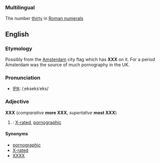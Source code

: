 ===Multilingual===
The number [[thirty]] in [[Roman numerals]]

==English==

===Etymology===
Possibly from the [[w:Amsterdam|Amsterdam]] city flag which has '''XXX''' on it. For a period Amsterdam was the source of much pornography in the UK.

===Pronunciation===
*[[w:IPA|IPA]]: /ˌekseksˈeks/

===Adjective===
'''XXX''' (''comparative'' '''more XXX''', ''superlative'' '''most XXX''')
# {{initialism}}: [[X-rated]], [[pornographic]]
 
====Synonyms====
*[[pornographic]]
*[[X-rated]]
*[[XXXX]]